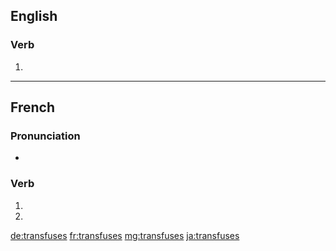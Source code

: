 {{also|transfusés}}
==English==

===Verb===
{{head|en|verb form}}

# {{en-third-person singular of|transfuse}}

----

==French==

===Pronunciation===
* {{homophones|transfuse|transfusent|lang=fr}}

===Verb===
{{fr-verb-form}}

# {{conjugation of|transfuser||2|s|pres|ind|lang=fr}}
# {{conjugation of|transfuser||2|s|pres|sub|lang=fr}}

[[de:transfuses]]
[[fr:transfuses]]
[[mg:transfuses]]
[[ja:transfuses]]